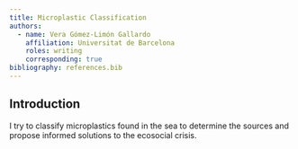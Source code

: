 ```yaml
---
title: Microplastic Classification
authors:
  - name: Vera Gómez-Limón Gallardo
    affiliation: Universitat de Barcelona
    roles: writing
    corresponding: true
bibliography: references.bib
---
```


## Introduction

I try to classify microplastics found in the sea to determine the sources and propose informed solutions to the ecosocial crisis.
